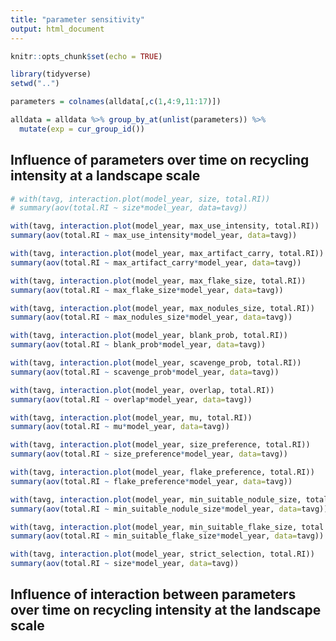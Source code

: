 ```yaml
---
title: "parameter sensitivity"
output: html_document
---
```


```r
knitr::opts_chunk$set(echo = TRUE)

library(tidyverse)
setwd("..")

parameters = colnames(alldata[,c(1,4:9,11:17)])

alldata = alldata %>% group_by_at(unlist(parameters)) %>%
  mutate(exp = cur_group_id())

```

## Influence of parameters over time on recycling intensity at a landscape scale

```r

# with(tavg, interaction.plot(model_year, size, total.RI))
# summary(aov(total.RI ~ size*model_year, data=tavg))

with(tavg, interaction.plot(model_year, max_use_intensity, total.RI))
summary(aov(total.RI ~ max_use_intensity*model_year, data=tavg))

with(tavg, interaction.plot(model_year, max_artifact_carry, total.RI))
summary(aov(total.RI ~ max_artifact_carry*model_year, data=tavg))

with(tavg, interaction.plot(model_year, max_flake_size, total.RI))
summary(aov(total.RI ~ max_flake_size*model_year, data=tavg))

with(tavg, interaction.plot(model_year, max_nodules_size, total.RI))
summary(aov(total.RI ~ max_nodules_size*model_year, data=tavg))

with(tavg, interaction.plot(model_year, blank_prob, total.RI))
summary(aov(total.RI ~ blank_prob*model_year, data=tavg))

with(tavg, interaction.plot(model_year, scavenge_prob, total.RI))
summary(aov(total.RI ~ scavenge_prob*model_year, data=tavg))

with(tavg, interaction.plot(model_year, overlap, total.RI)) 
summary(aov(total.RI ~ overlap*model_year, data=tavg))

with(tavg, interaction.plot(model_year, mu, total.RI))
summary(aov(total.RI ~ mu*model_year, data=tavg))

with(tavg, interaction.plot(model_year, size_preference, total.RI))
summary(aov(total.RI ~ size_preference*model_year, data=tavg))

with(tavg, interaction.plot(model_year, flake_preference, total.RI))
summary(aov(total.RI ~ flake_preference*model_year, data=tavg))

with(tavg, interaction.plot(model_year, min_suitable_nodule_size, total.RI))
summary(aov(total.RI ~ min_suitable_nodule_size*model_year, data=tavg))

with(tavg, interaction.plot(model_year, min_suitable_flake_size, total.RI))
summary(aov(total.RI ~ min_suitable_flake_size*model_year, data=tavg))

with(tavg, interaction.plot(model_year, strict_selection, total.RI))
summary(aov(total.RI ~ size*model_year, data=tavg))


```

## Influence of interaction between parameters over time on recycling intensity at the landscape scale

